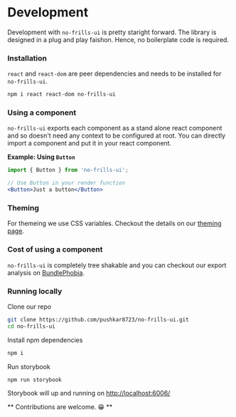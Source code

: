 
<Meta title="Get Started/Development" />

# Development

Development with `no-frills-ui` is pretty staright forward. The library is designed in a plug and play faishon.
Hence, no boilerplate code is required.

### Installation

`react` and `react-dom` are peer dependencies and needs to be installed for `no-frills-ui`.

```bash
npm i react react-dom no-frills-ui
```

### Using a component

`no-frills-ui` exports each component as a stand alone react component and so doesn't need any context
to be configured at root. You can directly import a component and put it in your react component.

**Example: Using `Button`**

```jsx
import { Button } from 'no-frills-ui';

// Use Button in your render function
<Button>Just a button</Button>
```

### Theming

For themeing we use CSS variables. Checkout the details on our [theming page](/?path=/docs/get-started-theming--page).

### Cost of using a component

`no-frills-ui` is completely tree shakable and you can checkout our export analysis on
[BundlePhobia](https://bundlephobia.com/result?p=no-frills-ui).

### Running locally

Clone our repo

```bash
git clone https://github.com/pushkar8723/no-frills-ui.git
cd no-frills-ui
```

Install npm dependencies

```bash
npm i
```

Run storybook

```bash
npm run storybook
```

Storybook will up and running on [http://localhost:6006/](http://localhost:6006/)

** Contributions are welcome. 😁 **
